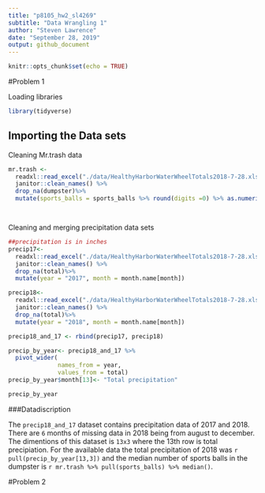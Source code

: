 ```yaml
---
title: "p8105_hw2_sl4269"
subtitle: "Data Wrangling 1"
author: "Steven Lawrence"
date: "September 28, 2019"
output: github_document
---
```


```r
knitr::opts_chunk$set(echo = TRUE)
```

#Problem 1

Loading libraries

```r
library(tidyverse)

```


## Importing the Data sets

Cleaning Mr.trash data

```r
mr.trash <-
  readxl::read_excel("./data/HealthyHarborWaterWheelTotals2018-7-28.xlsx", na = "", trim_ws = T, skip = 1, sheet = 1) %>% 
  janitor::clean_names() %>% 
  drop_na(dumpster)%>%
  mutate(sports_balls = sports_balls %>% round(digits =0) %>% as.numeric())




```

Cleaning and merging precipitation data sets

```r

##precipitation is in inches
precip17<- 
  readxl::read_excel("./data/HealthyHarborWaterWheelTotals2018-7-28.xlsx", na= "", trim_ws = T, skip = 1, sheet = 4) %>% 
  janitor::clean_names() %>% 
  drop_na(total)%>%
  mutate(year = "2017", month = month.name[month])

precip18<- 
  readxl::read_excel("./data/HealthyHarborWaterWheelTotals2018-7-28.xlsx", na= "", trim_ws = T, skip = 1, sheet = 3) %>% 
  janitor::clean_names() %>% 
  drop_na(total)%>%
  mutate(year = "2018", month = month.name[month])

precip18_and_17 <- rbind(precip17, precip18)

precip_by_year<- precip18_and_17 %>% 
  pivot_wider(
              names_from = year,
              values_from = total)
precip_by_year$month[13]<- "Total precipitation"

precip_by_year

```

###Datadiscription

The `precip18_and_17` dataset contains precipitation data of 2017 and 2018.  There are `6` months of missing data in 2018 being from august to december. The dimentions of this dataset is `13x3` where the 13th row is total precipiation. For the available data the total precipitation of 2018 was `r pull(precip_by_year[13,3])` and the median number of sports balls in the dumpster is `r mr.trash %>% pull(sports_balls) %>% median()`.

#Problem 2

